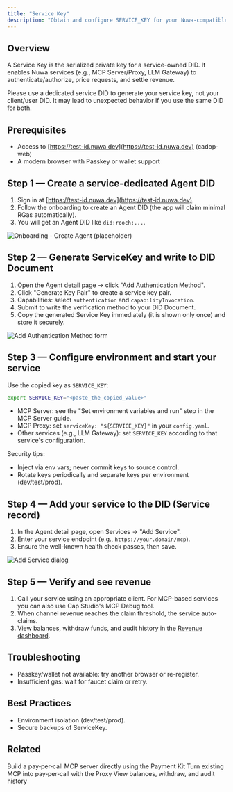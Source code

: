 ```yaml
---
title: "Service Key"
description: "Obtain and configure SERVICE_KEY for your Nuwa-compatible services"
---
```


## Overview

A Service Key is the serialized private key for a service-owned DID. It enables Nuwa services (e.g., MCP Server/Proxy, LLM Gateway) to authenticate/authorize, price requests, and settle revenue. 

<Warning>Please use a dedicated service DID to generate your service key, not your client/user DID. It may lead to unexpected behavior if you use the same DID for both.</Warning>


## Prerequisites

- Access to [https://test-id.nuwa.dev](https://test-id.nuwa.dev) (cadop-web)
- A modern browser with Passkey or wallet support

## Step 1 — Create a service-dedicated Agent DID

1. Sign in at [https://test-id.nuwa.dev](https://test-id.nuwa.dev).
2. Follow the onboarding to create an Agent DID (the app will claim minimal RGas automatically).
3. You will get an Agent DID like `did:rooch:...`.

![Onboarding - Create Agent (placeholder)](./images/service-key/onboarding-create-agent.png)

## Step 2 — Generate ServiceKey and write to DID Document

1. Open the Agent detail page → click "Add Authentication Method".
2. Click "Generate Key Pair" to create a service key pair.
3. Capabilities: select `authentication` and `capabilityInvocation`.
4. Submit to write the verification method to your DID Document.
5. Copy the generated Service Key immediately (it is shown only once) and store it securely.


![Add Authentication Method form](./images/service-key/add-auth-method.png)


## Step 3 — Configure environment and start your service

Use the copied key as `SERVICE_KEY`:

```bash
export SERVICE_KEY="<paste_the_copied_value>"
```

- MCP Server: see the "Set environment variables and run" step in the MCP Server guide.
- MCP Proxy: set `serviceKey: "${SERVICE_KEY}"` in your `config.yaml`.
- Other services (e.g., LLM Gateway): set `SERVICE_KEY` according to that service's configuration.

Security tips:

- Inject via env vars; never commit keys to source control.
- Rotate keys periodically and separate keys per environment (dev/test/prod).

## Step 4 — Add your service to the DID (Service record)

1. In the Agent detail page, open Services → "Add Service".
2. Enter your service endpoint (e.g., `https://your.domain/mcp`).
3. Ensure the well-known health check passes, then save.

![Add Service dialog](./images/service-key/add-service.png)

## Step 5 — Verify and see revenue

1. Call your service using an appropriate client. For MCP-based services you can also use Cap Studio's MCP Debug tool.
2. When channel revenue reaches the claim threshold, the service auto-claims.
3. View balances, withdraw funds, and audit history in the [Revenue dashboard](/build-caps/revenue).

## Troubleshooting

- Passkey/wallet not available: try another browser or re-register.
- Insufficient gas: wait for faucet claim or retry.

## Best Practices

- Environment isolation (dev/test/prod).
- Secure backups of ServiceKey.

## Related

<CardGroup cols={2}>
  <Card title="MCP Server" icon="server" href="/build-caps/mcp-server">
    Build a pay‑per‑call MCP server directly using the Payment Kit
  </Card>
  <Card title="MCP Proxy" icon="git-merge" href="/build-caps/mcp-proxy">
    Turn existing MCP into pay‑per‑call with the Proxy
  </Card>
  <Card title="Revenue" icon="dollar-sign" href="/build-caps/revenue">
    View balances, withdraw, and audit history
  </Card>
</CardGroup>


